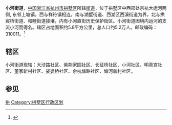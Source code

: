 {{中国乡级行政区
|景观照片文件名 =201611 Xiaohe, Hangzhou小河.jpg 
|景观照片描述 = 
|汉语拼音 = 
|其他语言 = 
|其他语言名称 = 
|旧称 = 
|地名出处 = 
|位置图文件名 = 
|位置图描述 = 
|自定义图片= 
|建置时间 = 
|政府驻地 = 
|毗邻 = 
|总面积 = 
|总人口 = 
|总人口年份 = 
|户籍人口 = 
|户籍人口年份 = 
|常住人口 = 
|常住人口年份 = 
|人口密度 = 
|GDP = 
|GDP年份 = 
|邮政编码 = 
|电话区号 = 571
|官方网站 = 
|网站名称 = 
|33/01/05/003/000}}
'''小河街道'''，[[中国|中国]][[浙江省|浙江省]][[杭州市|杭州市]][[拱墅区|拱墅区]]所辖[[街道办事处|街道]]，位于拱墅区中西部处京杭大运河两侧, 东邻上塘镇，西与祥符镇相连，南与湖墅街道、西湖区西溪街道为界，北与拱宸桥街道、和睦街道接壤，内有小河直街历史保护街区。小河街道因境内运河的支流小河而得名。辖区占地面积约5.8平方公里，总人口约5.2万人。邮政编码：310011。<ref name="中华地名网">{{cite web|url=http://www.tcmap.com.cn/zhejiangsheng/gongshuqu_xiaohejiedao.html|title=浙江省杭州拱墅区小河街道|publisher=中华地名网|date=|accessdate=2012-12-08|archive-date=2014-07-09|archive-url=https://web.archive.org/web/20140709091508/http://www.tcmap.com.cn/zhejiangsheng/gongshuqu_xiaohejiedao.html|dead-url=no}}</ref>

== 辖区 ==
小河街道现辖：大浒路社区、紫荆家园社区、长征桥社区、小河社区、明真宫社区、董家新村社区、娑婆桥社区、余杭塘路社区、塘河新村社区。

==参见==
{{reflist}}

{{浙江小作品}}
{{拱墅区行政区划}}

[[Category:杭州市街道_(行政区划)|拱]]
[[Category:拱墅区行政区划|Category:拱墅区行政区划]]